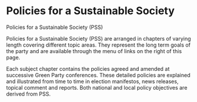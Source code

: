 # Policies for a Sustainable Society

Policies for a Sustainable Society (PSS)

Policies for a Sustainable Society (PSS) are arranged in chapters of varying length covering different topic areas. They represent the long term goals of the party and are available through the menu of links on the right of this page.

Each subject chapter contains the policies agreed and amended at successive Green Party conferences. These detailed policies are explained and illustrated from time to time in election manifestos, news releases, topical comment and reports. Both national and local policy objectives are derived from PSS.
